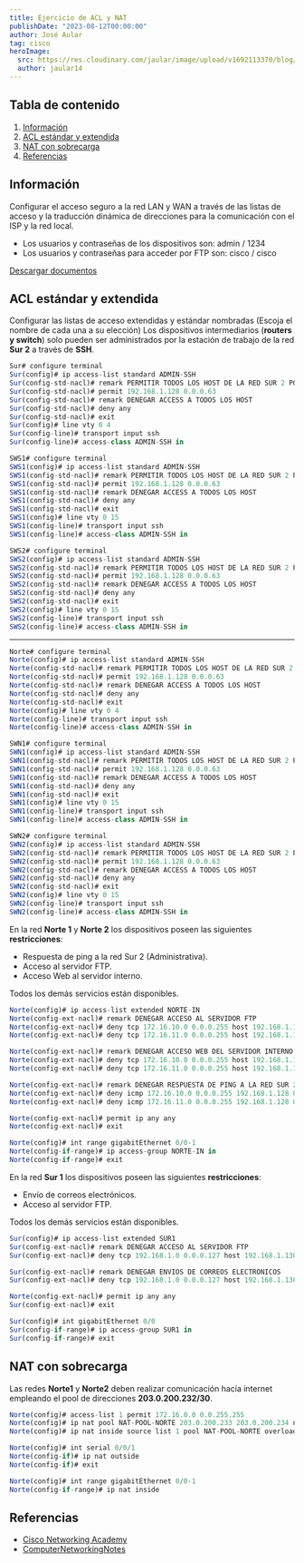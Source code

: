 ```yaml
---
title: Ejercicio de ACL y NAT
publishDate: "2023-08-12T00:00:00"
author: José Aular
tag: cisco
heroImage:
  src: https://res.cloudinary.com/jaular/image/upload/v1692113370/blog/ejercicio-acl-nat/pkt-1_fsryhq.png
  author: jaular14
---
```



## Tabla de contenido

1.  [Información](/blog/ejercicio-acl-nat#información)
2.  [ACL estándar y extendida](/blog/ejercicio-acl-nat#acl-estándar-y-extendida)
3.  [NAT con sobrecarga](/blog/ejercicio-acl-nat#nat-con-sobrecarga)
4.  [Referencias](/blog/ejercicio-acl-nat#referencias)

## Información

Configurar el acceso seguro a la red LAN y WAN a través de las listas de acceso y la traducción dinámica de direcciones para la comunicación con el ISP y la red local.

- Los usuarios y contraseñas de los dispositivos son: admin / 1234
- Los usuarios y contraseñas para acceder por FTP son: cisco / cisco

[Descargar documentos](https://www.dropbox.com/scl/fo/75rafi4j3xm4d109ws59l/h?rlkey=ujj7u518hu751bwqur81240gj&dl=0)

## ACL estándar y extendida

Configurar las listas de acceso extendidas y estándar nombradas (Escoja el nombre de cada una a su elección)
Los dispositivos intermediarios (**routers y switch**) solo pueden ser administrados por la estación de trabajo de la red **Sur 2** a través de **SSH**.

```js title="SUR"
Sur# configure terminal
Sur(config)# ip access-list standard ADMIN-SSH
Sur(config-std-nacl)# remark PERMITIR TODOS LOS HOST DE LA RED SUR 2 POR SSH
Sur(config-std-nacl)# permit 192.168.1.128 0.0.0.63
Sur(config-std-nacl)# remark DENEGAR ACCESS A TODOS LOS HOST
Sur(config-std-nacl)# deny any
Sur(config-std-nacl)# exit
Sur(config)# line vty 0 4
Sur(config-line)# transport input ssh
Sur(config-line)# access-class ADMIN-SSH in
```

```js title="SWS1"
SWS1# configure terminal
SWS1(config)# ip access-list standard ADMIN-SSH
SWS1(config-std-nacl)# remark PERMITIR TODOS LOS HOST DE LA RED SUR 2 POR SSH
SWS1(config-std-nacl)# permit 192.168.1.128 0.0.0.63
SWS1(config-std-nacl)# remark DENEGAR ACCESS A TODOS LOS HOST
SWS1(config-std-nacl)# deny any
SWS1(config-std-nacl)# exit
SWS1(config)# line vty 0 15
SWS1(config-line)# transport input ssh
SWS1(config-line)# access-class ADMIN-SSH in
```

```js title="SWS2"
SWS2# configure terminal
SWS2(config)# ip access-list standard ADMIN-SSH
SWS2(config-std-nacl)# remark PERMITIR TODOS LOS HOST DE LA RED SUR 2 POR SSH
SWS2(config-std-nacl)# permit 192.168.1.128 0.0.0.63
SWS2(config-std-nacl)# remark DENEGAR ACCESS A TODOS LOS HOST
SWS2(config-std-nacl)# deny any
SWS2(config-std-nacl)# exit
SWS2(config)# line vty 0 15
SWS2(config-line)# transport input ssh
SWS2(config-line)# access-class ADMIN-SSH in
```

---

```js title="NORTE"
Norte# configure terminal
Norte(config)# ip access-list standard ADMIN-SSH
Norte(config-std-nacl)# remark PERMITIR TODOS LOS HOST DE LA RED SUR 2 POR SSH
Norte(config-std-nacl)# permit 192.168.1.128 0.0.0.63
Norte(config-std-nacl)# remark DENEGAR ACCESS A TODOS LOS HOST
Norte(config-std-nacl)# deny any
Norte(config-std-nacl)# exit
Norte(config)# line vty 0 4
Norte(config-line)# transport input ssh
Norte(config-line)# access-class ADMIN-SSH in
```

```js title="SWN1"
SWN1# configure terminal
SWN1(config)# ip access-list standard ADMIN-SSH
SWN1(config-std-nacl)# remark PERMITIR TODOS LOS HOST DE LA RED SUR 2 POR SSH
SWN1(config-std-nacl)# permit 192.168.1.128 0.0.0.63
SWN1(config-std-nacl)# remark DENEGAR ACCESS A TODOS LOS HOST
SWN1(config-std-nacl)# deny any
SWN1(config-std-nacl)# exit
SWN1(config)# line vty 0 15
SWN1(config-line)# transport input ssh
SWN1(config-line)# access-class ADMIN-SSH in
```

```js title="SWN2"
SWN2# configure terminal
SWN2(config)# ip access-list standard ADMIN-SSH
SWN2(config-std-nacl)# remark PERMITIR TODOS LOS HOST DE LA RED SUR 2 POR SSH
SWN2(config-std-nacl)# permit 192.168.1.128 0.0.0.63
SWN2(config-std-nacl)# remark DENEGAR ACCESS A TODOS LOS HOST
SWN2(config-std-nacl)# deny any
SWN2(config-std-nacl)# exit
SWN2(config)# line vty 0 15
SWN2(config-line)# transport input ssh
SWN2(config-line)# access-class ADMIN-SSH in
```

En la red **Norte 1** y **Norte 2** los dispositivos poseen las siguientes **restricciones**:

- Respuesta de ping a la red Sur 2 (Administrativa).
- Acceso al servidor FTP.
- Acceso Web al servidor interno.

Todos los demás servicios están disponibles.

```js title="NORTE"
Norte(config)# ip access-list extended NORTE-IN
Norte(config-ext-nacl)# remark DENEGAR ACCESO AL SERVIDOR FTP
Norte(config-ext-nacl)# deny tcp 172.16.10.0 0.0.0.255 host 192.168.1.130 eq 21
Norte(config-ext-nacl)# deny tcp 172.16.11.0 0.0.0.255 host 192.168.1.130 eq 21

Norte(config-ext-nacl)# remark DENEGAR ACCESO WEB DEL SERVIDOR INTERNO
Norte(config-ext-nacl)# deny tcp 172.16.10.0 0.0.0.255 host 192.168.1.130 eq 80
Norte(config-ext-nacl)# deny tcp 172.16.11.0 0.0.0.255 host 192.168.1.130 eq 80

Norte(config-ext-nacl)# remark DENEGAR RESPUESTA DE PING A LA RED SUR 2
Norte(config-ext-nacl)# deny icmp 172.16.10.0 0.0.0.255 192.168.1.128 0.0.0.63 echo
Norte(config-ext-nacl)# deny icmp 172.16.11.0 0.0.0.255 192.168.1.128 0.0.0.63 echo

Norte(config-ext-nacl)# permit ip any any
Norte(config-ext-nacl)# exit

Norte(config)# int range gigabitEthernet 0/0-1
Norte(config-if-range)# ip access-group NORTE-IN in
Norte(config-if-range)# exit
```

En la red **Sur 1** los dispositivos poseen las siguientes **restricciones**:

- Envío de correos electrónicos.
- Acceso al servidor FTP.

Todos los demás servicios están disponibles.

```js title="SUR"
Sur(config)# ip access-list extended SUR1
Sur(config-ext-nacl)# remark DENEGAR ACCESO AL SERVIDOR FTP
Sur(config-ext-nacl)# deny tcp 192.168.1.0 0.0.0.127 host 192.168.1.130 eq 21

Sur(config-ext-nacl)# remark DENEGAR ENVIOS DE CORREOS ELECTRONICOS
Sur(config-ext-nacl)# deny tcp 192.168.1.0 0.0.0.127 host 192.168.1.130 eq 25

Norte(config-ext-nacl)# permit ip any any
Sur(config-ext-nacl)# exit

Sur(config)# int gigabitEthernet 0/0
Sur(config-if-range)# ip access-group SUR1 in
Sur(config-if-range)# exit
```

## NAT con sobrecarga

Las redes **Norte1** y **Norte2** deben realizar comunicación hacía internet empleando el pool de direcciones **203.0.200.232/30**.

```js title="NORTE"
Norte(config)# access-list 1 permit 172.16.0.0 0.0.255.255
Norte(config)# ip nat pool NAT-POOL-NORTE 203.0.200.233 203.0.200.234 netmask 255.255.255.252
Norte(config)# ip nat inside source list 1 pool NAT-POOL-NORTE overload

Norte(config)# int serial 0/0/1
Norte(config-if)# ip nat outside
Norte(config-if)# exit

Norte(config)# int range gigabitEthernet 0/0-1
Norte(config-if-range)# ip nat inside
```

## Referencias

- [Cisco Networking Academy](https://www.netacad.com/)
- [ComputerNetworkingNotes](https://www.computernetworkingnotes.com/ccna-study-guide/how-to-block-icmp-ping-on-cisco-routers.html)
